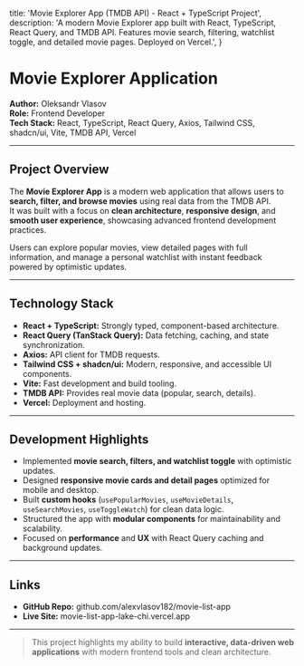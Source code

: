
  title: 'Movie Explorer App (TMDB API) - React + TypeScript Project',
  description:
    'A modern Movie Explorer app built with React, TypeScript, React Query, and TMDB API. Features movie search, filtering, watchlist toggle, and detailed movie pages. Deployed on Vercel.',
}

<Cover
  src="/projects/movie-list.png"
  alt="Movie Explorer Website Screenshot"
  caption="Movie Explorer App (TMDB API)"
/>

# Movie Explorer Application

**Author:** Oleksandr Vlasov  
**Role:** Frontend Developer  
**Tech Stack:** React, TypeScript, React Query, Axios, Tailwind CSS, shadcn/ui, Vite, TMDB API, Vercel  

---

## Project Overview

The **Movie Explorer App** is a modern web application that allows users to **search, filter, and browse movies** using real data from the TMDB API.  
It was built with a focus on **clean architecture**, **responsive design**, and **smooth user experience**, showcasing advanced frontend development practices.  

Users can explore popular movies, view detailed pages with full information, and manage a personal watchlist with instant feedback powered by optimistic updates.  

---

## Technology Stack

- **React + TypeScript:** Strongly typed, component-based architecture.  
- **React Query (TanStack Query):** Data fetching, caching, and state synchronization.  
- **Axios:** API client for TMDB requests.  
- **Tailwind CSS + shadcn/ui:** Modern, responsive, and accessible UI components.  
- **Vite:** Fast development and build tooling.  
- **TMDB API:** Provides real movie data (popular, search, details).  
- **Vercel:** Deployment and hosting.  

---

## Development Highlights

- Implemented **movie search, filters, and watchlist toggle** with optimistic updates.  
- Designed **responsive movie cards and detail pages** optimized for mobile and desktop.  
- Built **custom hooks** (`usePopularMovies`, `useMovieDetails`, `useSearchMovies`, `useToggleWatch`) for clean data logic.  
- Structured the app with **modular components** for maintainability and scalability.  
- Focused on **performance** and **UX** with React Query caching and background updates.  

---

## Links

- **GitHub Repo:** <Link href="https://github.com/alexvlasov182/movie-list-app" target="_blank" rel="noopener noreferrer">github.com/alexvlasov182/movie-list-app</Link>  
- **Live Site:** <Link href="https://movie-list-app-lake-chi.vercel.app" target="_blank" rel="noopener noreferrer">movie-list-app-lake-chi.vercel.app</Link>  

---

> This project highlights my ability to build **interactive, data-driven web applications** with modern frontend tools and clean architecture.
